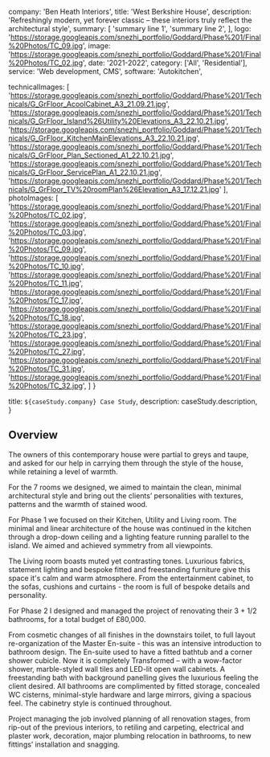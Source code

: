   company: 'Ben Heath Interiors',
  title: 'West Berkshire House',
  description:
    'Refreshingly modern, yet forever classic – these interiors truly reflect the architectural style',
  summary: [
    'summary line 1',
    'summary line 2',
  ],
  logo: 'https://storage.googleapis.com/snezhi_portfolio/Goddard/Phase%201/Final%20Photos/TC_09.jpg',
  image: 'https://storage.googleapis.com/snezhi_portfolio/Goddard/Phase%201/Final%20Photos/TC_02.jpg',
  date: '2021-2022',
  category: ['All', 'Residential'],
  service: 'Web development, CMS',
  software: 'Autokitchen',

technicalImages: [
  'https://storage.googleapis.com/snezhi_portfolio/Goddard/Phase%201/Technicals/G_GrFloor_AcoolCabinet_A3_21.09.21.jpg',
  'https://storage.googleapis.com/snezhi_portfolio/Goddard/Phase%201/Technicals/G_GrFloor_Island%26Utility%20Elevations_A3_22.10.21.jpg',
  'https://storage.googleapis.com/snezhi_portfolio/Goddard/Phase%201/Technicals/G_GrFloor_KitchenMainElevations_A3_22.10.21.jpg',
  'https://storage.googleapis.com/snezhi_portfolio/Goddard/Phase%201/Technicals/G_GrFloor_Plan_Sectioned_A1_22.10.21.jpg',
  'https://storage.googleapis.com/snezhi_portfolio/Goddard/Phase%201/Technicals/G_GrFloor_ServicePlan_A1_22.10.21.jpg',
  'https://storage.googleapis.com/snezhi_portfolio/Goddard/Phase%201/Technicals/G_GrFloor_TV%20roomPlan%26Elevation_A3_17.12.21.jpg'
],
photoImages: [
  'https://storage.googleapis.com/snezhi_portfolio/Goddard/Phase%201/Final%20Photos/TC_02.jpg',
  'https://storage.googleapis.com/snezhi_portfolio/Goddard/Phase%201/Final%20Photos/TC_03.jpg',
  'https://storage.googleapis.com/snezhi_portfolio/Goddard/Phase%201/Final%20Photos/TC_09.jpg',
  'https://storage.googleapis.com/snezhi_portfolio/Goddard/Phase%201/Final%20Photos/TC_10.jpg',
  'https://storage.googleapis.com/snezhi_portfolio/Goddard/Phase%201/Final%20Photos/TC_11.jpg',
  'https://storage.googleapis.com/snezhi_portfolio/Goddard/Phase%201/Final%20Photos/TC_17.jpg',
  'https://storage.googleapis.com/snezhi_portfolio/Goddard/Phase%201/Final%20Photos/TC_18.jpg',
  'https://storage.googleapis.com/snezhi_portfolio/Goddard/Phase%201/Final%20Photos/TC_23.jpg',
  'https://storage.googleapis.com/snezhi_portfolio/Goddard/Phase%201/Final%20Photos/TC_27.jpg',
  'https://storage.googleapis.com/snezhi_portfolio/Goddard/Phase%201/Final%20Photos/TC_31.jpg',
  'https://storage.googleapis.com/snezhi_portfolio/Goddard/Phase%201/Final%20Photos/TC_32.jpg',
  ]
}

  title: `${caseStudy.company} Case Study`,
  description: caseStudy.description,
}

## Overview

The owners of this contemporary house were partial to greys and taupe, and asked for our help in
carrying them through the style of the house, while retaining a level of warmth.

For the 7 rooms we designed, we aimed to maintain the clean, minimal architectural style and bring
out the clients’ personalities with textures, patterns and the warmth of stained wood.

For Phase 1 we focused on their Kitchen, Utility and Living room.
The minimal and linear architecture of the house was continued in the kitchen through a drop-down ceiling and a lighting feature running parallel to the island. We aimed and achieved symmetry from all viewpoints.

The Living room boasts muted yet contrasting tones. Luxurious fabrics, statement lighting and bespoke fitted and freestanding furniture give this space it's calm and warm atmosphere. From the entertainment cabinet, to the sofas, cushions and curtains - the room is full of bespoke details and personality.

For Phase 2 I designed and managed the project of renovating their 3 + 1/2 bathrooms, for a total budget of £80,000.

From cosmetic changes of all finishes in the downstairs toilet, to full layout re-organization of the
Master En-suite - this was an intensive introduction to bathroom design.
The En-suite used to have a fitted bathtub and a corner shower cubicle. Now it is completely
Transformed – with a wow-factor shower, marble-styled wall tiles and LED-lit open wall cabinets. A freestanding bath with background panelling gives the luxurious feeling the client desired. 
All bathrooms are complimented by fitted storage, concealed WC cisterns, minimal-style hardware and large mirrors, giving a spacious feel. The cabinetry style is continued throughout.

Project managing the job involved planning of all renovation stages, from rip-out of
the previous interiors, to retiling and carpeting, electrical and plaster work, decoration,
major plumbing relocation in bathrooms, to new fittings’ installation and snagging.


